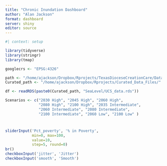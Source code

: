```yaml
---
title: "Chronic Inundation Dashboard"
author: "Alan Jackson"
format: dashboard
server: shiny
editor: source
---
```


```r
#| context: setup

library(tidyverse)
library(stringr)
library(tmap)

googlecrs <- "EPSG:4326"

path <- "/home/ajackson/Dropbox/Rprojects/TexasDioceseCreationCare/Data/"
Curated_path <- "/home/ajackson/Dropbox/Rprojects/Curated_Data_Files/"

df <- readRDS(paste0(Curated_path, "SeaLevel/UCS_data.rds"))

Scenarios <- c("2030 High", "2045 High", "2060 High", 
               "2080 High", "2100 High", "2035 Intermediate", 
               "2060 Intermediate", "2080 Intermediate", 
               "2100 Intermediate", "2060 Low", "2100 Low" )

```

# {.sidebar}

```r




sliderInput('Pct_poverty', '% in Poverty', 
            min=0, max=100,
            value=10, 
            step=5, round=0)
br()
checkboxInput('jitter', 'Jitter')
checkboxInput('smooth', 'Smooth')
```


